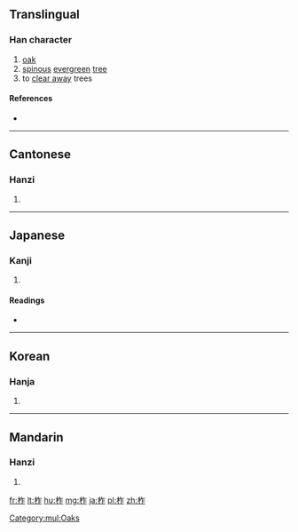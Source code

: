 ==Translingual==

===Han character===
{{Han char|rn=75|rad=木|as=05|sn=9|four=4891<sub>1</sub>|canj=木人尸 (DOS)|ids=⿰[[木]][[乍]]}}

# [[oak]]
# [[spinous]] [[evergreen]] [[tree]]
# to [[clear away]] trees

====References====
* {{Han ref|kx=0519.190|dkj=14636|dj=0907.160|hdz=21184.080|uh=67DE|ud=26590|bh=AC67|bd=44135}}

[[Category:mul:Oaks]]

----

==Cantonese==

===Hanzi===
{{yue-hanzi|jyut=[[zaa6]], [[zaak3]], [[zok6]]|y=ja6, jaak3 jok6}}

# {{defn|lang=yue|sort=木05}}

----

==Japanese==

===Kanji===
{{ja-kanji|grade=|rs=木05}}

# {{defn|lang=ja|sort=木05}}

====Readings====
* {{ja-readings|on=[[さく]] (saku)|kun=[[ははそ]] (hahaso)}}

----

==Korean==

===Hanja===
{{ko-hanja|hangeul=[[작]], [[책]]|eumhun=|rv=jak, chaek|mr=chak, ch'aek|y=cak, chayk}}

# {{defn|lang=ko|sort=木05}}

----

==Mandarin==

===Hanzi===
{{cmn-hanzi|pin=[[zhà]] ([[zha4]]), [[zuò]] ([[zuo4]])|wg=cha<sup>4</sup>, tso<sup>4</sup>}}

# {{defn|lang=cmn|sort=木05}}

[[fr:柞]]
[[lt:柞]]
[[hu:柞]]
[[mg:柞]]
[[ja:柞]]
[[pl:柞]]
[[zh:柞]]
